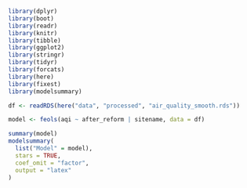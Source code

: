 ```r
library(dplyr)
library(boot)
library(readr)
library(knitr)
library(tibble)
library(ggplot2)
library(stringr)
library(tidyr)
library(forcats)
library(here)
library(fixest)
library(modelsummary)

df <- readRDS(here("data", "processed", "air_quality_smooth.rds"))
```

```r
model <- feols(aqi ~ after_reform | sitename, data = df)

summary(model)
modelsummary(
  list("Model" = model), 
  stars = TRUE, 
  coef_omit = "factor", 
  output = "latex"
)
```